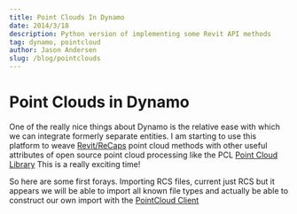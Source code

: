 ```yaml
---
title: Point Clouds In Dynamo
date: 2014/3/18
description: Python version of implementing some Revit API methods
tag: dynamo, pointcloud
author: Jason Andersen
slug: /blog/pointclouds
---
```


# Point Clouds in Dynamo
One of the really nice things about Dynamo is the relative ease with which we can integrate formerly separate entities. I am starting to use this platform to weave [Revit/ReCaps](https://thebuildingcoder.typepad.com/blog/2014/10/point-cloud-indexing-update.html) point cloud methods with other useful attributes of open source point cloud processing like the PCL [Point Cloud Library](https://pointclouds.org/) This is a really exciting time!

So here are some first forays. Importing RCS files, current just RCS but it appears we will be able to import all known file types and actually be able to construct our own import with the [PointCloud Client](https://knowledge.autodesk.com/support/revit/learn-explore/caas/CloudHelp/cloudhelp/2014/ENU/Revit/files/GUID-B80DBCF1-56A8-4864-A0CD-181466E0EDE8-htm.html)

